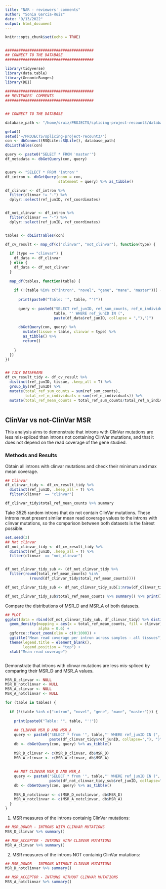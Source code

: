 ```yaml
---
title: "NAR - reviewers' comments"
author: "Sonia Garcia-Ruiz"
date: "9/13/2022"
output: html_document
---
```


```r
knitr::opts_chunk$set(echo = TRUE)


########################################
## CONNECT TO THE DATABASE
########################################

library(tidyverse)
library(data.table)
library(GenomicRanges)
library(DBI)

########################################
## REVIEWERS' COMMENTS
########################################


## CONNECT TO THE DATABASE

database_path <- "/home/sruiz/PROJECTS/splicing-project-recount3/database/splicing.sqlite"

getwd()
setwd("~/PROJECTS/splicing-project-recount3/")
con <- dbConnect(RSQLite::SQLite(), database_path)
dbListTables(con)

query <- paste0("SELECT * FROM 'master'")
df_metadata <- dbGetQuery(con, query)


query <- "SELECT * FROM 'intron'"
df_intron <- dbGetQuery(conn = con, 
                        statement = query) %>% as_tibble()

df_clinvar <- df_intron %>%
  filter(clinvar != "-") %>%
  dplyr::select(ref_junID, ref_coordinates)


df_not_clinvar <- df_intron %>%
  filter(clinvar == "-") %>%
  dplyr::select(ref_junID, ref_coordinates)


tables <- dbListTables(con)

df_cv_result <- map_df(c("clinvar", "not_clinvar"), function(type) {
  
  if (type == "clinvar") {
    df_data <- df_clinvar
  } else {
    df_data <- df_not_clinvar
  }
  
  map_df(tables, function(table) {
    
    if (!(table %in% c("intron", "novel", "gene", "mane", "master"))) {
      
      print(paste0("Table: '", table, "'!"))
      
      query <- paste0("SELECT ref_junID, ref_sum_counts, ref_n_individuals from '", 
                      table, "' WHERE ref_junID IN (", 
                      paste(df_data$ref_junID, collapse = ","),")")
      
      dbGetQuery(con, query) %>% 
        mutate(tissue = table, clinvar = type) %>% 
        as_tibble() %>%
        return()
      
    }
  })
})


## TIDY DATAFRAME
df_cv_result_tidy <- df_cv_result %>%
  distinct(ref_junID, tissue, .keep_all = T) %>%
  group_by(ref_junID) %>%
  mutate(total_ref_sum_counts = sum(ref_sum_counts),
         total_ref_n_individuals = sum(ref_n_individuals)) %>%
  mutate(total_ref_mean_counts = total_ref_sum_counts/total_ref_n_individuals)



```


## ClinVar vs not-ClinVar MSR

This analysis aims to demonstrate that introns with ClinVar mutations are less mis-spliced than introns not containing ClinVar mutations, and that it does not depend on the read coverage of the gene studied.

### Methods and Results

Obtain all introns with clinvar mutations and check their minimum and max mean coverage. 

```r

## Clinvar
df_clinvar_tidy <- df_cv_result_tidy %>% 
  distinct(ref_junID, .keep_all = T) %>%
  filter(clinvar  == "clinvar")

df_clinvar_tidy$total_ref_mean_counts %>% summary

```

Take 3525 random introns that do not contain ClinVar mutations. These introns must present similar mean read coverage values to the introns with clinvar mutations, so the comparison between both datasets is the fairest possible.

```r
set.seed(3)
## Not clinvar
df_not_clinvar_tidy <- df_cv_result_tidy %>% 
  distinct(ref_junID, .keep_all = T) %>%
  filter(clinvar  == "not_clinvar")


df_not_clinvar_tidy_sub <- (df_not_clinvar_tidy %>%
  filter(round(total_ref_mean_counts) %in% 
           (round(df_clinvar_tidy$total_ref_mean_counts))))

df_not_clinvar_tidy_sub <- df_not_clinvar_tidy_sub[1:nrow(df_clinvar_tidy),]

df_not_clinvar_tidy_sub$total_ref_mean_counts %>% summary() %>% print()
```

Compare the distributions of MSR_D and MSR_A of both datasets.

```r


## PLOT
ggplot(data = rbind(df_not_clinvar_tidy_sub, df_clinvar_tidy) %>% distinct(ref_junID, .keep_all = T)) +
  geom_density(mapping = aes(x = total_ref_mean_counts, fill = clinvar), 
               alpha = 0.6) +
  ggforce::facet_zoom(xlim = c(0:1000)) +
  ggtitle("Mean read coverage per intron across samples - all tissues") +
  theme(legend.title = element_blank(),
        legend.position = "top") +
  xlab("Mean read coverage")



```

Demonstrate that introns with clinvar mutations are less mis-spliced by comparing their MSR_D and MSR_A values.


```r


MSR_D_clinvar <- NULL
MSR_D_notclinvar <- NULL
MSR_A_clinvar <- NULL
MSR_A_notclinvar <- NULL

for (table in tables) {
  
  if (!(table %in% c("intron", "novel", "gene", "mane", "master"))) {
    
    print(paste0("Table: '", table, "'!"))
    
    ## CLINVAR MSR_D AND MSR_A
    query <- paste0("SELECT * from '", table,"' WHERE ref_junID IN (", 
                    paste(df_clinvar_tidy$ref_junID, collapse=","), ")")
    db <- dbGetQuery(con, query) %>% as_tibble()
    
    MSR_D_clinvar <- c(MSR_D_clinvar, db$MSR_D)
    MSR_A_clinvar <- c(MSR_A_clinvar, db$MSR_A)
    
    
    ## NOT CLINVAR MSR_D AND MSR_A
    query <- paste0("SELECT * from '", table,"' WHERE ref_junID IN (", 
                    paste(df_not_clinvar_tidy_sub$ref_junID, collapse=","), ")")
    db <- dbGetQuery(con, query) %>% as_tibble()
    
    MSR_D_notclinvar <- c(MSR_D_notclinvar, db$MSR_D)
    MSR_A_notclinvar <- c(MSR_A_notclinvar, db$MSR_A)
  }
}

```


1. MSR measures of the introns containig ClinVar mutations:

```r

## MSR_DONOR - INTRONS WITH CLINVAR MUTATIONS
MSR_D_clinvar %>% summary()

## MSR_ACCEPTOR - INTRONS WITH CLINVAR MUTATIONS
MSR_A_clinvar %>% summary()

```


2. MSR measures of the introns NOT containig ClinVar mutations:

```r

## MSR_DONOR - INTRONS WITHOUT CLINVAR MUTATIONS
MSR_D_notclinvar %>% summary()

## MSR_ACCEPTOR - INTRONS WITHOUT CLINVAR MUTATIONS
MSR_A_notclinvar %>% summary()
```
